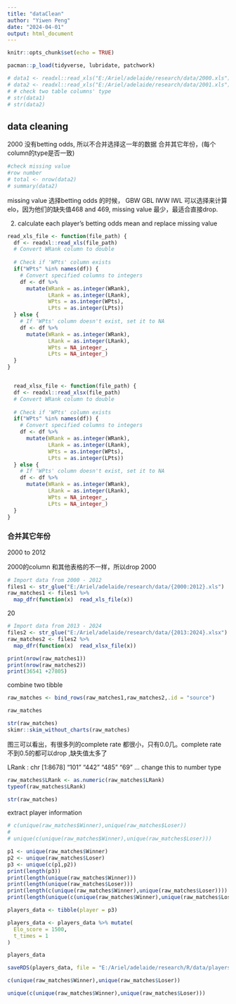 ---
title: "dataClean"
author: "Yiwen Peng"
date: "2024-04-01"
output: html_document
---

```{r setup, include=FALSE}
knitr::opts_chunk$set(echo = TRUE)
```

```{r}
pacman::p_load(tidyverse, lubridate, patchwork)
```


```{r}
# data1 <- readxl::read_xls("E:/Ariel/adelaide/research/data/2000.xls")
# data2 <- readxl::read_xls("E:/Ariel/adelaide/research/data/2001.xls")
# # check two table columns' type
# str(data1)
# str(data2)

```
## data cleaning

2000 没有betting odds, 所以不合并选择这一年的数据
合并其它年份，(每个column的type是否一致)

```{r}
#check missing value
#row number
# total <- nrow(data2)
# summary(data2)
```

missing value
选择betting odds 的时候， GBW             GBL             IWW             IWL  可以选择来计算elo，因为他们的缺失值468 and 469, missing value 最少，最适合直接drop.

2. calculate each player's betting odds mean and replace missing value


```{r}
read_xls_file <- function(file_path) {
  df <- readxl::read_xls(file_path)
  # Convert WRank column to double
  
  # Check if 'WPts' column exists
  if("WPts" %in% names(df)) {
    # Convert specified columns to integers
    df <- df %>%
      mutate(WRank = as.integer(WRank),
             LRank = as.integer(LRank),
             WPts = as.integer(WPts),
             LPts = as.integer(LPts))
  } else {
    # If 'WPts' column doesn't exist, set it to NA
    df <- df %>%
      mutate(WRank = as.integer(WRank),
             LRank = as.integer(LRank),
             WPts = NA_integer_,
             LPts = NA_integer_)
  }
}


  read_xlsx_file <- function(file_path) {
  df <- readxl::read_xlsx(file_path)
  # Convert WRank column to double
  
  # Check if 'WPts' column exists
  if("WPts" %in% names(df)) {
    # Convert specified columns to integers
    df <- df %>%
      mutate(WRank = as.integer(WRank),
             LRank = as.integer(LRank),
             WPts = as.integer(WPts),
             LPts = as.integer(LPts))
  } else {
    # If 'WPts' column doesn't exist, set it to NA
    df <- df %>%
      mutate(WRank = as.integer(WRank),
             LRank = as.integer(LRank),
             WPts = NA_integer_,
             LPts = NA_integer_)
  }
}
```


### 合并其它年份
2000 to 2012

2000的column 和其他表格的不一样，所以drop 2000
```{r}
# Import data from 2000 - 2012
files1 <- str_glue("E:/Ariel/adelaide/research/data/{2000:2012}.xls")
raw_matches1 <- files1 %>%
  map_dfr(function(x)  read_xls_file(x))
```
20
```{r}
# Import data from 2013 - 2024
files2 <- str_glue("E:/Ariel/adelaide/research/data/{2013:2024}.xlsx")
raw_matches2 <- files2 %>%
  map_dfr(function(x)  read_xlsx_file(x))

```

```{r}
print(nrow(raw_matches1))
print(nrow(raw_matches2))
print(36541 +27805)
```

combine two tibble 

```{r}
raw_matches <- bind_rows(raw_matches1,raw_matches2,.id = "source")
```

```{r}
raw_matches
```



```{r}
str(raw_matches)
skimr::skim_without_charts(raw_matches)
```

图三可以看出，有很多列的complete rate  都很小，只有0.0几。complete rate 不到0.5的都可以drop ,缺失值太多了

 LRank     : chr [1:8678] "101" "442" "485" "69" ...
 change this to number type
```{r}
raw_matches$LRank <- as.numeric(raw_matches$LRank)
typeof(raw_matches$LRank)
```


```{r}
str(raw_matches)
```

extract player information

```{r}
# c(unique(raw_matches$Winner),unique(raw_matches$Loser))
# 
# unique(c(unique(raw_matches$Winner),unique(raw_matches$Loser)))

p1 <- unique(raw_matches$Winner)
p2 <- unique(raw_matches$Loser)
p3 <- unique(c(p1,p2))
print(length(p3))
print(length(unique(raw_matches$Winner)))
print(length(unique(raw_matches$Loser)))
print(length(c(unique(raw_matches$Winner),unique(raw_matches$Loser))))
print(length(unique(c(unique(raw_matches$Winner),unique(raw_matches$Loser)))))
```
```{r}
players_data <- tibble(player = p3)

```

```{r}
players_data <- players_data %>% mutate(
  Elo_score = 1500,
  t_times = 1
)

players_data
```



```{r}
saveRDS(players_data, file = "E:/Ariel/adelaide/research/R/data/players.rds")
```

```{r}
c(unique(raw_matches$Winner),unique(raw_matches$Loser))

unique(c(unique(raw_matches$Winner),unique(raw_matches$Loser)))

```



